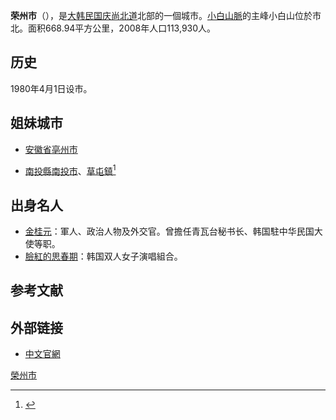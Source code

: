 {{Infobox Settlement
| name                    = 荣州市
| settlement_type         = [[韩国行政区划|自治市]]
| translit_lang1          = [[韓語|韓語]]
| translit_lang1_type1    = [[諺文|諺文]]
| translit_lang1_info1    = 영주시
| translit_lang1_type2    = [[朝鮮漢字|漢字]]
| translit_lang1_info2    = 荣州市
| translit_lang1_type3    = {{nowrap|[[文化观光部2000年式|文化观光部2000年式]]}}
| translit_lang1_info3    = Yeongju-si
| translit_lang1_type4    = {{nowrap|[[馬科恩-賴肖爾表記法|馬科恩-賴肖爾表記法]]}}
| translit_lang1_info4    = Yŏngju-si
| image_skyline           = Yeongju montage.jpg
| image_caption           = 左起由上至下依序為[[紹修書院|紹修書院]]、儒生村、可興洞磨崖三如來佛像、[[浮石寺|浮石寺]]、駕鶴樓、水島村及喜方瀑布
| image_flag              = Flag of Yeongju.svg
| image_seal              = Yeongju brand slogan.jpg
| image_shield            = Yeongju symbol.jpg
| image_map               = North Gyeongsang-Yeongju.svg
| map_caption             = 榮州市在韓國及慶尚北道的位置
| subdivision_type        = 國家
| subdivision_name        = {{ROK}}
| subdivision_type1       = [[朝鮮地區|地區]]
| subdivision_name1       = [[嶺南地方|嶺南地方]]
| subdivision_type2       = 省份
| subdivision_name2       = [[慶尚北道|慶尚北道]]
| parts_type              = 行政區劃
| parts                   = 1邑、9[[面_(行政區劃)|面]]、9[[行政洞|行政洞]]、13[[法定洞|法定洞]]
| area_total_km2          = 668.89
| population_total        = 101,942
| population_density_km2  = auto
| population_as_of        = 2021年
| population_blank1_title = 方言
| population_blank1       = [[慶尚方言|庆北方言]]
| governing_body          = 榮州市政府
| leader_title            = 市鸟
| leader_name             = {{link-ko|张彧铉|장욱현}}
| leader_party            = {{PPP}}
| leader_title1           = 国会议员
| leader_name1            = [[朴亨修|朴亨修]] （{{PPP}}）
| blank_name              = 市树
| blank_info              = [[银杏|银杏]]
| blank1_name             = 市花
| blank1_info             = [[大字杜鹃|大字杜鹃]]
| blank2_name             = 市鳥
| blank2_info             = [[普通喜鹊|喜鹊]]
}}

'''荣州市'''（{{kor|諺=영주시|漢=榮州市|羅=Yeongju si|f=y}}），是[[大韩民国|大韩民国]][[庆尚北道|庆尚北道]]北部的一個城市。[[小白山脈|小白山脈]]的主峰小白山位於市北。面积668.94平方公里，2008年人口113,930人。

==历史==
1980年4月1日设市。

==姐妹城市==
*{{PRC}}[[安徽省|安徽省]][[亳州市|亳州市]]
*{{ROC}}[[南投縣|南投縣]][[南投市|南投市]]、[[草屯鎮|草屯鎮]]<ref>{{Cite web |url=http://china.yeongju.go.kr/pages/sub.jsp?menuIdx=14 |title=市政：姐妹城市 |access-date=2010-03-16 |archive-date=2020-11-17 |archive-url=https://web.archive.org/web/20201117215714/http://china.yeongju.go.kr/pages/sub.jsp?menuIdx=14 |dead-url=no }}</ref>

==出身名人==
*[[金桂元|金桂元]]：軍人、政治人物及外交官。曾擔任青瓦台秘书长、韩国駐中华民国大使等职。
*[[臉紅的思春期|臉紅的思春期]]：韩国双人女子演唱組合。

==参考文献==
<div class="references-small">
<references></references>
</div>

==外部链接==
* [http://china.yeongju.go.kr/pages/main.jsp 中文官網] {{Wayback|url=http://china.yeongju.go.kr/pages/main.jsp |date=20201117215744 }}

{{慶尚北道行政區劃}}
{{DEFAULTSORT:Yeongju-si}}
[[Category:榮州市|]]